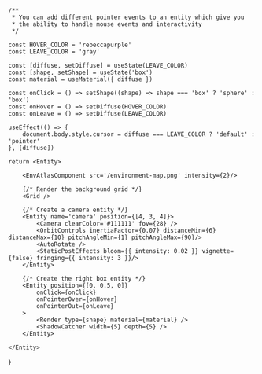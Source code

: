 
    /**
     * You can add different pointer events to an entity which give you 
     * the ability to handle mouse events and interactivity
     */

    const HOVER_COLOR = 'rebeccapurple'
    const LEAVE_COLOR = 'gray'

    const [diffuse, setDiffuse] = useState(LEAVE_COLOR)
    const [shape, setShape] = useState('box')
    const material = useMaterial({ diffuse })

    const onClick = () => setShape((shape) => shape === 'box' ? 'sphere' : 'box')
    const onHover = () => setDiffuse(HOVER_COLOR)
    const onLeave = () => setDiffuse(LEAVE_COLOR)

    useEffect(() => {
        document.body.style.cursor = diffuse === LEAVE_COLOR ? 'default' : 'pointer'
    }, [diffuse])

    return <Entity>

        <EnvAtlasComponent src='/environment-map.png' intensity={2}/>

        {/* Render the background grid */}
        <Grid />

        {/* Create a camera entity */}
        <Entity name='camera' position={[4, 3, 4]}>
            <Camera clearColor='#111111' fov={28} />
            <OrbitControls inertiaFactor={0.07} distanceMin={6} distanceMax={10} pitchAngleMin={1} pitchAngleMax={90}/>
            <AutoRotate />
            <StaticPostEffects bloom={{ intensity: 0.02 }} vignette={false} fringing={{ intensity: 3 }}/>
        </Entity>

        {/* Create the right box entity */}
        <Entity position={[0, 0.5, 0]}
            onClick={onClick}
            onPointerOver={onHover}
            onPointerOut={onLeave}
        >
            <Render type={shape} material={material} />
            <ShadowCatcher width={5} depth={5} />
        </Entity>
        
    </Entity>
}

<PointerEvents />